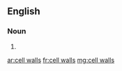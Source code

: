 ==English==

===Noun===
{{head|en|plural|head=[[cell]] [[wall]]s}}

# {{plural of|cell wall|lang=en|nocat=1}}

[[ar:cell walls]]
[[fr:cell walls]]
[[mg:cell walls]]